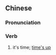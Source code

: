 {{also|够钟}}
==Chinese==
{{zh-forms|s=够钟}}

===Pronunciation===
{{zh-pron
|c=gau3 zung1
|cat=v
}}

===Verb===
{{zh-verb}}

# {{lb|zh|Cantonese}} it's time; [[time's up]]
#: {{zh-x|夠鐘 食藥 啦！|'''It's time''' to take your medicine!|C}}
#: {{zh-x|啲 學生 夠鐘 落堂 就 即刻{hak1} 衝 嗮 出去 喇。|The students immediately rushed out when '''it's time''' for class to end.|C}}